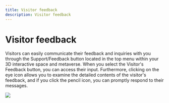```yaml
---
title: Visitor feedback
description: Visitor feedback
---
```


# **Visitor feedback**

Visitors can easily communicate their feedback and inquiries with you through the Support/Feedback button located in the top menu within your 3D interactive space and metaverse. When you select the Visitor's Feedback button, you can access their input. Furthermore, clicking on the eye icon allows you to examine the detailed contents of the visitor's feedback, and if you click the pencil icon, you can promptly respond to their messages.

![](/img/Marvaimages/Documentationsvisitorsfeedback.jpg)
